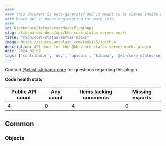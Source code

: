 ```yaml
---
####
#### This document is auto-generated and is meant to be viewed inside our experimental, new docs system.
#### Reach out in #docs-engineering for more info.
####
id: kibKbnCoreStatusServerMocksPluginApi
slug: /kibana-dev-docs/api/kbn-core-status-server-mocks
title: "@kbn/core-status-server-mocks"
image: https://source.unsplash.com/400x175/?github
description: API docs for the @kbn/core-status-server-mocks plugin
date: 2024-02-02
tags: ['contributor', 'dev', 'apidocs', 'kibana', '@kbn/core-status-server-mocks']
---
```




Contact [@elastic/kibana-core](https://github.com/orgs/elastic/teams/kibana-core) for questions regarding this plugin.

**Code health stats**

| Public API count  | Any count | Items lacking comments | Missing exports |
|-------------------|-----------|------------------------|-----------------|
| 4 | 0 | 4 | 0 |

## Common

### Objects
<DocDefinitionList data={kbnCoreStatusServerMocksObj.common.objects}/>

